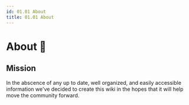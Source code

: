 ```yaml
---
id: 01.01 About
title: 01.01 About
---
```


# About 🚧

## Mission

In the abscence of any up to date, well organized, and easily accessible information we've decided to create this wiki in the hopes that it will help move the community forward.